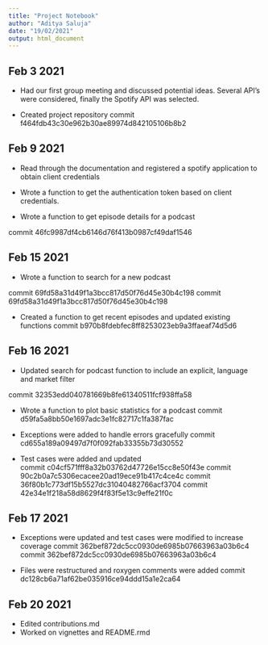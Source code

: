 ```yaml
---
title: "Project Notebook"
author: "Aditya Saluja"
date: "19/02/2021"
output: html_document
---
```


## Feb 3 2021

- Had our first group meeting and discussed potential ideas. Several API's were considered, finally the Spotify API was selected. 

- Created project repository 
commit f464fdb43c30e962b30ae89974d842105106b8b2

## Feb 9 2021

- Read through the documentation and registered a spotify application to obtain
client credentials

- Wrote a function to get the authentication token based on client credentials.

- Wrote a function to get episode details for a podcast 

commit 46fc9987df4cb6146d76f413b0987cf49daf1546


## Feb 15 2021

- Wrote a function to search for a new podcast 

commit 69fd58a31d49f1a3bcc817d50f76d45e30b4c198
commit 69fd58a31d49f1a3bcc817d50f76d45e30b4c198

- Created a function to get recent episodes and updated existing functions 
commit b970b8fdebfec8ff8253023eb9a3ffaeaf74d5d6


## Feb 16 2021

- Updated search for podcast function to include an explicit, language and market 
filter 

commit 32353edd040781669b8fe61340511fcf938ffa58

- Wrote a function to plot basic statistics for a podcast 
commit d59fa5a8bb50e1697adc3e1fc82717c1fa387fac

- Exceptions were added to handle errors gracefully 
commit cd655a189a09497d7f0f092fab33355b73d30552

- Test cases were added and updated  
commit c04cf571fff8a32b03762d47726e15cc8e50f43e
commit 90c2b0a7c5306ecacee20ad19ece91b417c4ce4c
commit 36f80b1c773df15b5527dc31040482766acf3704
commit 42e34e1f218a58d8629f4f83f5e13c9effe21f0c

## Feb 17 2021

- Exceptions were updated and test cases were modified to increase coverage 
commit 362bef872dc5cc0930de6985b07663963a03b6c4
commit 362bef872dc5cc0930de6985b07663963a03b6c4

- Files were restructured and roxygen comments were added 
commit dc128cb6a71af62be035916ce94ddd15a1e2ca64


## Feb 20 2021

- Edited contributions.md
- Worked on vignettes and README.rmd
